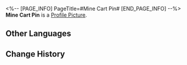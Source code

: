 <%-- [PAGE_INFO]
PageTitle=#Mine Cart Pin#
[END_PAGE_INFO] --%>
{{Item Infobox
|id          = 140033
|image       = Item Mine Cart Pin.png
|type        = Mission Item
|invCategory = Missions
|rarity      = 3
|effect      = 
|description = A part used to connect the body and chassis of a mine cart.
}}
{{Description|''"It is this small part that supports the entire structural integrity of the mine cart."''}}
'''Mine Cart Pin''' is a [[Profile Picture]].

==Other Languages==
{{Other Languages
|en   = Mine Cart Pin
|zhs  = 矿车销子
|zht  = 礦車栓
|ja   = 鉱車のプラグ
|ko   = 광차 고정핀
|es   = Perno de carro minero
|fr   = Broche de chariot de mine
|ru   = Штифт вагонетки
|th   = หมุดรถขนแร่
|vi   = Then Cài Xe Khoáng
|de   = Minenwagen-Stift
|id   = Pasak Kereta Tambang
|pt   = Pino de Carrinho de Mineração
}}

==Change History==
{{Change History|1.0}}